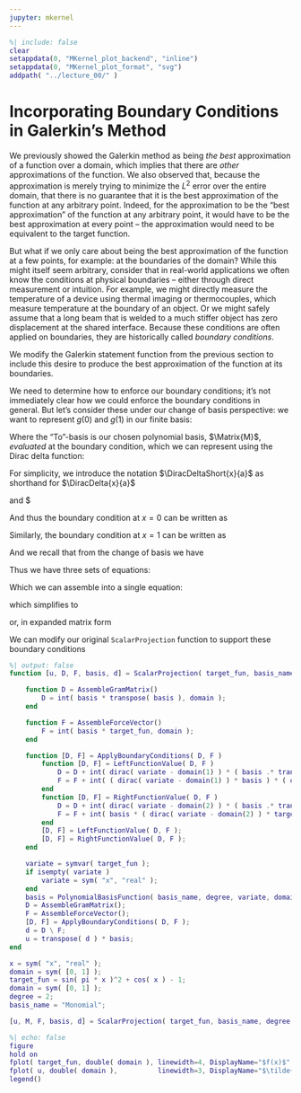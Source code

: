 ```yaml
---
jupyter: mkernel
---
```


```matlab
%| include: false
clear
setappdata(0, "MKernel_plot_backend", "inline")
setappdata(0, "MKernel_plot_format", "svg")
addpath( "../lecture_00/" )
```

# Incorporating Boundary Conditions in Galerkin's Method

We previously showed the Galerkin method as being *the best* approximation of a function over a domain, which implies that there are *other* approximations of the function.
We also observed that, because the approximation is merely trying to minimize the $L^2$ error over the entire domain, that there is no guarantee that it is the best approximation of the function at any arbitrary point.
Indeed, for the approximation to be the "best approximation" of the function at any arbitrary point, it would have to be the best approximation at every point -- the approximation would need to be equivalent to the target function.

But what if we only care about being the best approximation of the function at a few points, for example: at the boundaries of the domain?
While this might itself seem arbitrary, consider that in real-world applications we often know the conditions at physical boundaries -- either through direct measurement or intuition.
For example, we might directly measure the temperature of a device using thermal imaging or thermocouples, which measure temperature at the boundary of an object.
Or we might safely assume that a long beam that is welded to a much stiffer object has zero displacement at the shared interface.
Because these conditions are often applied on boundaries, they are historically called *boundary conditions*.

We modify the Galerkin statement function from the previous section to include this desire to produce the best approximation of the function at its boundaries.

```{=latex}
\begin{equation}
    \begin{alignedat}{2}
        &\textrm{Given:}      & \quad g(x) &= \sin(\pi x)^2 + \cos(x) - 1 \\
        &\textrm{Find:}       & \quad \tilde{g}(x) &\in \tilde{\mathcal{V}} \\
        &\textrm{such that:}  & \quad \Inner{\tilde{\mathcal{V}}}{\tilde{g}(x)} &= \Inner{\tilde{\mathcal{V}}}{g(x)} \\
        &\textrm{subject to:} & \quad \tilde{g}(0) &= g(0) \\
        &                     & \quad \tilde{g}(1) &= g(1) \\
    \end{alignedat}
\end{equation}
```

We need to determine how to enforce our boundary conditions; it's not immediately clear how we could enforce the boundary conditions in general.
But let's consider these under our change of basis perspective: we want to represent $g(0)$ and $g(1)$ in our finite basis:

```{=latex}
\begin{align}
    %%%%%%%%%%%%%
    %%% EQN 1 %%%
    %%%%%%%%%%%%%
    \Inner{\Matrix{T}}{\Matrix{T}} \Vector{t} &= \Inner{\Matrix{T}}{\Matrix{F}} \Vector{f} \\
    %%%%%%%%%%%%%
    %%% EQN 2 %%%
    %%%%%%%%%%%%%
    \begin{bmatrix}
        \Inner{\Matrix{T}_1}{\Matrix{T}_1} & \cdots & \Inner{\Matrix{T}_1}{\Matrix{T}_n} \\
        \vdots & \ddots & \vdots \\
        \Inner{\Matrix{T}_n}{\Matrix{T}_1} & \cdots & \Inner{\Matrix{T}_m}{\Matrix{T}_n}
    \end{bmatrix}\
    \begin{bmatrix}
        t_0 \\ \vdots \\ t_n
    \end{bmatrix}
    &=
    \begin{bmatrix}
        \Inner{\Matrix{T}_1}{g(0)} \\
        \vdots \\
        \Inner{\Matrix{T}_m}{g(0)}
    \end{bmatrix}
\end{align}
```

Where the "To"-basis is our chosen polynomial basis, $\Matrix{M}$, *evaluated* at the boundary condition, which we can represent using the Dirac delta function:

```{=latex}
\begin{equation}
    T_{\Index{i}} = \Inner{M_{\Index{i}}}{\DiracDelta{x}{0}}
\end{equation}
```

For simplicity, we introduce the notation $\DiracDeltaShort{x}{a}$ as shorthand for $\DiracDelta{x}{a}$

```{=latex}
\begin{equation}
    T_{\Index{i}} = \Inner{M_{\Index{i}}}{\DiracDeltaShort{x}{0}}
\end{equation}
```

and $

And thus the boundary condition at $x=0$ can be written as

<!-- ```{=latex}
\begin{align*}
    \begin{bmatrix} 
        \Inner{T_{\Index{i}}}{T_{\Index{j}}}
    \end{bmatrix}
    &=
    \begin{bmatrix}
        \Inner{ \Inner{ M_{\Index{i}} }{\DiracDeltaShort{x}{0}} }{ \Inner{ M_{\Index{j}} }{\DiracDeltaShort{x}{0}}}
    \end{bmatrix} \\
    %%%%%%
    \begin{bmatrix} 
        \Inner{T_{\Index{i}}}{g(0)}
    \end{bmatrix}
    &=
    \begin{bmatrix}
        \Inner{ \Inner{ M_{\Index{i}} }{\DiracDeltaShort{x}{0}} }{ g(0) }
    \end{bmatrix}
\end{align*}
``` -->

```{=latex}
\begin{equation}
    \begin{split}
        \begin{bmatrix}
            \Inner{ \Inner{ M_{\Index{1}} }{\DiracDeltaShort{x}{0}} }{ \Inner{ M_{\Index{1}} }{\DiracDeltaShort{x}{0}} } & \cdots & \Inner{ \Inner{ M_{\Index{1}} }{\DiracDeltaShort{x}{0}} }{ \Inner{ M_{\Index{n}} }{\DiracDeltaShort{x}{0}} } \\
            \vdots & \ddots & \vdots \\
            \Inner{ \Inner{ M_{\Index{m}} }{\DiracDeltaShort{x}{0}} }{ \Inner{ M_{\Index{1}} }{\DiracDeltaShort{x}{0}} } & \cdots & \Inner{ \Inner{ M_{\Index{m}} }{\DiracDeltaShort{x}{0}} }{ \Inner{ M_{\Index{n}} }{\DiracDeltaShort{x}{0}} }
        \end{bmatrix}
        \begin{bmatrix}
            t_0 \\ \vdots \\ t_{\Index{n}}
        \end{bmatrix}
        =
        \begin{bmatrix}
            \Inner{ \Inner{M_1}{\DiracDeltaShort{x}{0}} }{g(0)} \\
            \vdots \\
            \Inner{ \Inner{M_{\Index{m}}}{\DiracDeltaShort{x}{0}} }{g(0)}
        \end{bmatrix}
    \end{split}
\end{equation}
```

Similarly, the boundary condition at $x=1$ can be written as

<!-- ```{=latex}
\begin{align*}
    \begin{bmatrix} 
        \Inner{T_{\Index{i}}}{T_{\Index{j}}}
    \end{bmatrix}
    &=
    \begin{bmatrix}
        \Inner{ \Inner{ M_{\Index{i}} }{\DiracDelta{x}{1}} }{ \Inner{ M_{\Index{j}} }{\DiracDelta{x}{1}}}
    \end{bmatrix} \\
    %%%%%%
    \begin{bmatrix} 
        \Inner{T_{\Index{i}}}{g(1)}
    \end{bmatrix}
    &=
    \begin{bmatrix}
        \Inner{ \Inner{ M_{\Index{i}} }{\DiracDelta{x}{1}} }{ g(1) }
    \end{bmatrix}
\end{align*}
``` -->

```{=latex}
\begin{equation}
    \begin{split}
        \begin{bmatrix}
            \Inner{ \Inner{ M_{\Index{1}} }{\DiracDeltaShort{x}{1}} }{ \Inner{ M_{\Index{1}} }{\DiracDeltaShort{x}{1}} } & \cdots & \Inner{ \Inner{ M_{\Index{1}} }{\DiracDeltaShort{x}{1}} }{ \Inner{ M_{\Index{n}} }{\DiracDeltaShort{x}{1}} } \\
            \vdots & \ddots & \vdots \\
            \Inner{ \Inner{ M_{\Index{m}} }{\DiracDeltaShort{x}{1}} }{ \Inner{ M_{\Index{1}} }{\DiracDeltaShort{x}{1}} } & \cdots & \Inner{ \Inner{ M_{\Index{m}} }{\DiracDeltaShort{x}{1}} }{ \Inner{ M_{\Index{n}} }{\DiracDeltaShort{x}{1}} }
        \end{bmatrix}
        \begin{bmatrix}
            t_0 \\ \vdots \\ t_{\Index{n}}
        \end{bmatrix}
        =
        \begin{bmatrix}
            \Inner{ \Inner{M_1}{\DiracDeltaShort{x}{1}} }{g(1)} \\
            \vdots \\
            \Inner{ \Inner{M_{\Index{m}}}{\DiracDeltaShort{x}{1}} }{g(1)}
        \end{bmatrix}
    \end{split}
\end{equation}
```

And we recall that from the change of basis we have

```{=latex}
\begin{equation}
    \begin{bmatrix}
        \Inner{M_1}{M_1} & \cdots & \Inner{M_1}{M_{\Index{n}}} \\
        \vdots           & \ddots & \vdots \\
        \Inner{M_{\Index{m}}}{M_1} & \cdots & \Inner{M_{\Index{m}}}{M_{\Index{n}}}
    \end{bmatrix}
    \begin{bmatrix}
        t_0 \\ \vdots \\ t_{\Index{n}}
    \end{bmatrix}
    =
    \begin{bmatrix}
        \Inner{M_1}{g(x)} \\
        \vdots \\
        \Inner{M_{\Index{m}}}{g(x)}
    \end{bmatrix}
\end{equation}
```

Thus we have three sets of equations:

```{=latex}
\begin{align}
    \begin{bmatrix} \Inner{ M_{\Index{i}} }{ M_{\Index{j}} } \end{bmatrix} \Vector{t} &= \begin{bmatrix} \Inner{ M_{\Index{j}} }{ g(x) } \end{bmatrix} \\
    %
    \begin{bmatrix} \Inner{ \Inner{ M_{\Index{i}} }{\DiracDeltaShort{x}{0}} }{ \Inner{ M_{\Index{j}} }{\DiracDeltaShort{x}{0}} } \end{bmatrix} \Vector{t} &= \begin{bmatrix} \Inner{M_{\Index{j}}}{g(0)} \end{bmatrix} \\
    %
    \begin{bmatrix} \Inner{ \Inner{ M_{\Index{i}} }{\DiracDeltaShort{x}{1}} }{ \Inner{ M_{\Index{j}} }{\DiracDeltaShort{x}{1}} } \end{bmatrix} \Vector{t} &= \begin{bmatrix} \Inner{M_{\Index{j}}}{g(1)} \end{bmatrix} \\
\end{align}
```

Which we can assemble into a single equation:

```{=latex}
\begin{equation}
    \begin{bmatrix} \Inner{M_{\Index{i}}}{M_{\Index{j}}} \end{bmatrix} \Vector{t} 
    + 
    \begin{bmatrix} \Inner{ \Inner{ M_{\Index{i}} }{\DiracDeltaShort{x}{0}} }{ \Inner{ M_{\Index{j}} }{\DiracDeltaShort{x}{0}} } \end{bmatrix} \Vector{t} 
    +
    \begin{bmatrix} \Inner{ \Inner{ M_{\Index{i}} }{\DiracDeltaShort{x}{1}} }{ \Inner{ M_{\Index{j}} }{\DiracDeltaShort{x}{1}} } \end{bmatrix} \Vector{t}
    = 
    \begin{bmatrix} \Inner{M_{\Index{i}}}{g(x)} \end{bmatrix} 
    +
    \begin{bmatrix} \Inner{ \Inner{M_{\Index{i}}}{\DiracDeltaShort{x}{0}} }{g(0)} \end{bmatrix}
    +
    \begin{bmatrix} \Inner{ \Inner{M_{\Index{i}}}{\DiracDeltaShort{x}{1}} }{g(1)} \end{bmatrix}
\end{equation}
```

which simplifies to

```{=latex}
\begin{equation}
    \left(
        \begin{bmatrix} \Inner{M_{\Index{i}}}{M_{\Index{j}}} \end{bmatrix} 
        + 
        \begin{bmatrix} \Inner{ \Inner{ M_{\Index{i}} }{\DiracDeltaShort{x}{0}} }{ \Inner{ M_{\Index{j}} }{\DiracDeltaShort{x}{0}} } \end{bmatrix}
        +
        \begin{bmatrix} \Inner{ \Inner{ M_{\Index{i}} }{\DiracDeltaShort{x}{1}} }{ \Inner{ M_{\Index{j}} }{\DiracDeltaShort{x}{1}} } \end{bmatrix} 
    \right)
    \Vector{t}
    = 
    \left(
        \begin{bmatrix} \Inner{M_{\Index{i}}}{g(x)} \end{bmatrix} 
        +
        \begin{bmatrix} \Inner{ \Inner{M_{\Index{i}}}{\DiracDeltaShort{x}{0}} }{g(0)} \end{bmatrix}
        +
        \begin{bmatrix} \Inner{ \Inner{M_{\Index{i}}}{\DiracDeltaShort{x}{1}} }{g(1)} \end{bmatrix}
    \right)
\end{equation}
```

or, in expanded matrix form

```{=latex}
\begin{equation}
    \begin{bmatrix}
        \Inner{M_{\Index{1}}}{M_{\Index{1}}} + \Inner{ \Inner{ M_{\Index{1}} }{\DiracDeltaShort{x}{0}} }{ \Inner{ M_{\Index{1}} }{\DiracDeltaShort{x}{0}} } + \Inner{ \Inner{ M_{\Index{1}} }{\DiracDeltaShort{x}{1}} }{ \Inner{ M_{\Index{1}} }{\DiracDeltaShort{x}{1}} } & \cdots & \Inner{M_{\Index{1}}}{M_{\Index{n}}} + \Inner{ \Inner{ M_{\Index{1}} }{\DiracDeltaShort{x}{0}} }{ \Inner{ M_{\Index{n}} }{\DiracDeltaShort{x}{0}} } + \Inner{ \Inner{ M_{\Index{1}} }{\DiracDeltaShort{x}{1}} }{ \Inner{ M_{\Index{n}} }{\DiracDeltaShort{x}{1}} }\\
        \vdots & \ddots & \vdots \\
        \Inner{M_{\Index{m}}}{M_{\Index{1}}} + \Inner{ \Inner{ M_{\Index{m}} }{\DiracDeltaShort{x}{0}} }{ \Inner{ M_{\Index{1}} }{\DiracDeltaShort{x}{0}} } + \Inner{ \Inner{ M_{\Index{m}} }{\DiracDeltaShort{x}{1}} }{ \Inner{ M_{\Index{1}} }{\DiracDeltaShort{x}{1}} } & \cdots & \Inner{M_{\Index{m}}}{M_{\Index{n}}} + \Inner{ \Inner{ M_{\Index{m}} }{\DiracDeltaShort{x}{0}} }{ \Inner{ M_{\Index{n}} }{\DiracDeltaShort{x}{0}} } + \Inner{ \Inner{ M_{\Index{m}} }{\DiracDeltaShort{x}{1}} }{ \Inner{ M_{\Index{n}} }{\DiracDeltaShort{x}{1}} }\\
    \end{bmatrix}
    \begin{bmatrix}
        t_1 \\ \vdots \\ t_\Index{n}
    \end{bmatrix}
    =
    \begin{bmatrix}
        \Inner{M_{\Index{1}}}{g(x)} + \Inner{ \Inner{M_{\Index{1}}}{\DiracDeltaShort{x}{0}} }{g(0)} + \Inner{ \Inner{M_{\Index{1}}}{\DiracDeltaShort{x}{1}} }{g(1)} \\
        \vdots \\
        \Inner{M_{\Index{m}}}{g(x)} + \Inner{ \Inner{M_{\Index{m}}}{\DiracDeltaShort{x}{0}} }{g(0)} + \Inner{ \Inner{M_{\Index{m}}}{\DiracDeltaShort{x}{1}} }{g(1)} \\
    \end{bmatrix}
\end{equation}
```

We can modify our original `ScalarProjection` function to support these boundary conditions

```matlab
%| output: false
function [u, D, F, basis, d] = ScalarProjection( target_fun, basis_name, degree, domain )

    function D = AssembleGramMatrix()
        D = int( basis * transpose( basis ), domain );
    end

    function F = AssembleForceVector()
        F = int( basis * target_fun, domain );
    end

    function [D, F] = ApplyBoundaryConditions( D, F )
        function [D, F] = LeftFunctionValue( D, F )
            D = D + int( dirac( variate - domain(1) ) * ( basis .* transpose( basis ) ), [-inf, inf] );
            F = F + int( ( dirac( variate - domain(1) ) * basis ) * ( dirac( variate - domain(1) ) * target_fun ), [-inf, inf] );
        end
        function [D, F] = RightFunctionValue( D, F )
            D = D + int( dirac( variate - domain(2) ) * ( basis .* transpose( basis ) ), [-inf, inf] );
            F = F + int( basis * ( dirac( variate - domain(2) ) * target_fun ), [-inf, inf] );
        end
        [D, F] = LeftFunctionValue( D, F );
        [D, F] = RightFunctionValue( D, F );
    end

    variate = symvar( target_fun );
    if isempty( variate )
        variate = sym( "x", "real" );
    end
    basis = PolynomialBasisFunction( basis_name, degree, variate, domain );
    D = AssembleGramMatrix();
    F = AssembleForceVector();
    [D, F] = ApplyBoundaryConditions( D, F );
    d = D \ F;
    u = transpose( d ) * basis;
end
```

```matlab
x = sym( "x", "real" );
domain = sym( [0, 1] );
target_fun = sin( pi * x )^2 + cos( x ) - 1;
domain = sym( [0, 1] );
degree = 2;
basis_name = "Monomial";

[u, M, F, basis, d] = ScalarProjection( target_fun, basis_name, degree, domain );
```

```matlab
%| echo: false
figure
hold on
fplot( target_fun, double( domain ), linewidth=4, DisplayName="$f(x)$" )
fplot( u, double( domain ),          linewidth=3, DisplayName="$\tilde{f}(x)$" )
legend()
```